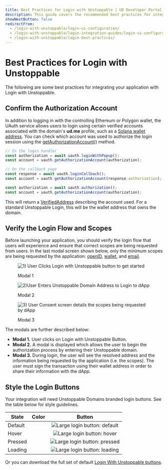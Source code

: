 ```yaml
---
title: Best Practices for Login with Unstoppable | UD Developer Portal
description: This guide covers the recommended best practices for integrating Login With Unstoppable with your dApp.
showNextButton: false
redirectFrom:
  - /login-with-unstoppable/login-ui-configuration/
  - /login-with-unstoppable/login-integration-guides/login-ui-configuration/
  - /login-with-unstoppable/login-best-practices/
---
```



# Best Practices for Login with Unstoppable

The following are some best practices for integrating your application with Login with Unstoppable.

## Confirm the Authorization Account

In addition to logging in with the controlling Ethereum or Polygon wallet, the UAuth service allows users to login using certain verified accounts associated with the domain's **ud.me** profile, such as a [Solana wallet address](/identity/overview/featured-updates.md#login-with-verified-solana-wallet). You can check which account was used to authorize the login session using the [getAuthorizationAccount()](/identity/sdk-and-libraries/uauth-js.md#getauthorizationaccount) method.

```typescript @uauth/js loginWithPop()
// In the login handler
const authorization = await uauth.loginWithPopup();
const account = uauth.getAuthorizationAccount(authorization);
```

```typescript @uauth/js loginCallback()
// On the callback page
const response = await uauth.loginCallback();
const account = uauth.getAuthorizationAccount(response.authorization);
```

```typescript @uauth middleware
const authorization = await uauth.authorization();
const account = uauth.getAuthorizationAccount(authorization);
```

This will return a [VerifiedAddress](/identity/sdk-and-libraries/uauth-js.md#verifiedaddress) describing the account used. For a standard Unstoppable Login, this will be the wallet address that owns the domain.

## Verify the Login Flow and Scopes

Before launching your application, you should verify the login flow that users will experience and ensure that correct scopes are being requested from users.
In the last modal screen shown below, only the minimum scopes are being requested by the application: [openID](/identity/guides/login-scopes.md#openid),
[wallet](/identity/guides/login-scopes.md#wallet), and [email](/identity/guides/login-scopes.md#email).

<figure class="one-third-inline-block" vertical-align="bottom">

![1) User Clicks Login with Unstoppable button to get started](/images/login-domains-modal1.png)

<figcaption>Modal 1</figcaption>
</figure>

<figure class="one-third-inline-block" vertical-align="bottom">

![2)User Enters Unstoppable Domain Address to Login to dApp](/images/login-domains-modal2-v3.png)

<figcaption>Modal 2</figcaption>
</figure>

<figure class="one-third-inline-block" vertical-align="bottom">

![3) User Consent screen details the scopes being requested by dApp](/images/consent-screen-marked-v2.png)

<figcaption>Modal 3</figcaption>
</figure>

The modals are further described below:

- **Modal 1.** User clicks on Login with Unstoppable Button.
- **Modal 2.** A modal is displayed which allows the user to begin the authorization process by entering their Unstoppable domain.
- **Modal 3.** During login, the user will see the resolved address and the information being requested by the application (i.e. the scopes).
  The user must sign the transaction using their wallet address in order to share their information with the dApp.

## Style the Login Buttons

Your integration will need Unstoppable Domains branded login buttons. See the table below for style guidelines.

| State   |              Color              |                                    Button                                     |
| ------- | :-----------------------------: | :---------------------------------------------------------------------------: |
| Default | <ColorSample color='#0D67FE' /> | ![Large login button: default](/images/login-buttons/login-default-large.png) |
| Hover   | <ColorSample color='#0546B7' /> |   ![Large login button: hover](/images/login-buttons/login-hover-large.png)   |
| Pressed | <ColorSample color='#478BFE' /> | ![Large login button: pressed](/images/login-buttons/login-pressed-large.png) |
| Loading | <ColorSample color='#0D67FE' /> | ![Large login button: loading](/images/login-buttons/login-loading-large.png) |

Or you can download the full set of default [Login With Unstoppable buttons](/images/login-buttons/ud-login-assets.zip).
